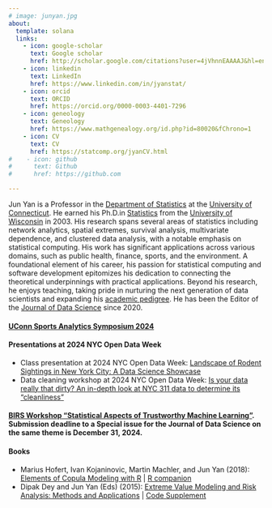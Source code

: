 ```yaml
---
# image: junyan.jpg
about:
  template: solana
  links:
    - icon: google-scholar
      text: Google scholar
      href: http://scholar.google.com/citations?user=4jVhnnEAAAAJ&hl=en
    - icon: linkedin
      text: LinkedIn
      href: https://www.linkedin.com/in/jyanstat/
    - icon: orcid
      text: ORCID
      href: https://orcid.org/0000-0003-4401-7296
    - icon: geneology
      text: Geneology
      href: https://www.mathgenealogy.org/id.php?id=80020&fChrono=1
    - icon: CV
      text: CV
      href: https://statcomp.org/jyanCV.html
#    - icon: github
#      text: Github
#      href: https://github.com

---
```


Jun Yan is a Professor in the [Department of
Statistics](https://statistics.uconn.edu) at the [University of
Connecticut](https://uconn.edu). He earned his Ph.D.in
[Statistics](https://stat.wisc.edu)
from the [University of Wisconsin](https://wisc.edu) in 2003.
His research spans several areas of statistics including network
analytics, spatial extremes, survival analysis, multivariate
dependence, and clustered data analysis, with a notable emphasis on
statistical computing. His work has significant applications across
various domains, such as public health, finance, sports, and
the environment. A foundational element of his career, his passion for
statistical computing and software development epitomizes his
dedication to connecting the theoretical underpinnings with practical
applications. Beyond his research, he enjoys teaching, taking pride in
nurturing the next generation of data scientists and expanding his
[academic
pedigree](http://genealogy.math.ndsu.nodak.edu/id.php?id=80020&fChrono=1).
He has been the Editor of the [Journal of Data
Science](https://jds-online.org) since 2020.

#### [UConn Sports Analytics Symposium 2024](https://statds.org/events/ucsas2024/)

#### Presentations at 2024 NYC Open Data Week
* Class presentation at 2024 NYC Open Data Week: [Landscape of Rodent Sightings in New York City: A Data Science Showcase](https://2024.open-data.nyc/event/landscape-of-rodent-sightings-in-new-york-city-a-data-science-showcase/)
* Data cleaning workshop at 2024 NYC Open Data Week: [Is your data really that dirty? An in-depth look at NYC 311 data to determine its “cleanliness”](https://2024.open-data.nyc/event/is-your-data-really-that-dirty-an-in-depth-look-at-nyc-311-data-to-determine-its-cleanliness/)


#### [BIRS Workshop "Statistical Aspects of Trustworthy Machine Learning"](https://www.birs.ca/events/2024/5-day-workshops/24w5284). Submission deadline to a Special issue for the Journal of Data Science on the same theme is December 31, 2024.

#### Books

* Marius Hofert, Ivan Kojaninovic, Martin Machler, and Jun Yan (2018): [Elements
  of Copula Modeling with
  R](https://link.springer.com/book/10.1007/978-3-319-89635-9)
  | [R companion](http://copula.r-forge.r-project.org/book/)
* Dipak Dey and Jun Yan (Eds) (2015): [Extreme Value Modeling and Risk Analysis:
  Methods and
  Applications](https://www.taylorfrancis.com/books/edit/10.1201/b19721/)
  | [Code Supplement](http://merlot.stat.uconn.edu/~jyan/evrisk)

